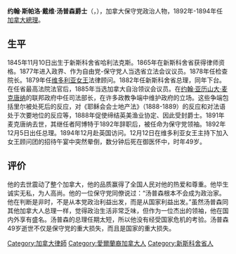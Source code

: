 {{Infobox President
| original_name ={{lang|en|John Sparrow David Thompson}}
| image =JohnSDThompson.jpg

| office= [[加拿大总理|加拿大总理]]
| term_start    =1892年12月5日 
| term_end      =1894年12月12日
| predecessor   = [[约翰·阿伯特|约翰·阿伯特]]
| successor     = [[麥肯齊·鮑威爾|麥肯齊·鮑威爾]]
| birth_date    = {{birth date|1845|11|10}}
| birth_place   = [[加拿大|加拿大]][[新斯科舍省|新斯科舍省]][[哈利法克斯|哈利法克斯]]
| death_date    = {{death date and age|1894|12|12|1845|11|10}}
| death_place   = {{UK}}[[英格蘭|英格蘭]][[溫莎城堡|溫莎城堡]]
| resting_place =  [[哈利法克斯|哈利法克斯]]{{link-en|哈利法克斯聖十字公墓|Holy Cross Cemetery (Halifax, Nova Scotia)}}
| religion      = [[天主教|天主教]]
| profession    = 政客
| spouse        = 
| party         = [[加拿大保守黨|加拿大保守黨]]
}} 

'''约翰·斯帕洛·戴维·汤普森爵士'''（'''{{lang|en|Sir John Sparrow David Thompson}}'''，{{bd|1845年|11月10日|1894年|12月12日|catIdx=T}}），加拿大保守党政治人物，1892年-1894年任[[加拿大總理|加拿大總理]]。

== 生平 ==
1845年11月10日出生于新斯科舍省哈利法克斯。1865年在新斯科舍省获得律师资格。1877年进入政界、作为自由党-保守党人当选省立法会议议员。1878年任检查院长。1879年任[[维多利亚女王|维多利亚女王]]法律顾问。1882年任新斯科舍省总理，同年下台。在任省最高法院法官后，1885年当选加拿大自治领议会议员。在[[约翰·亚历山大·麦克唐纳|约翰·亚历山大·麦克唐纳]]的联邦政府中任司法部长，在许多政教争端中维护政府的立场。这些争端包括里尔被处死后的反应，对《耶稣会会士地产法》（1888-1889）的反应和对法语处于次要地位的反应等，1888年促使缔结英美渔业协定、因此受封爵士。1891年麦克唐纳去世，其继任者阿博特于1892年辞职后，被任命为保守党领袖。1892年12月5日出任总理。1894年12月赴英国访问。12月12日在维多利亚女王主持下加入女王顾问团的招待午宴中突然晕倒，数分钟后死在御医怀中，时年49岁。

== 评价 ==
他的去世震动了整个加拿大，他的品质赢得了全国人民对他的热爱和尊重。他毕生诚实无私，为人高尚。他的一位保守党同僚说过：“汤普森根本不会成为政治家。他在判断是非时，不是从本党政治利益出发，而是从国家利益出发。”虽然汤普森同其他加拿大人总理一样，觉得政治生活非常乏味，但作为一位杰出的领袖，他在国内外享有盛名。汤普森的总理任期太短，所以他没有经受国家危机的考验。汤普森49岁逝世不仅是保守党的重大损失，而且是国家的重大损失。

{{加拿大總理|Thompson, John}}
{{Authority control}}
{{DEFAULTSORT:Thompson, John}}
{{加拿大人物小作品}}

[[Category:加拿大律師|Category:加拿大律師]]
[[Category:愛爾蘭裔加拿大人|Category:愛爾蘭裔加拿大人]]
[[Category:新斯科舍省人|Category:新斯科舍省人]]